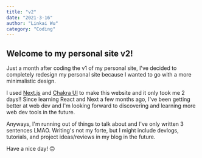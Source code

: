 ```yaml
---
title: "v2"
date: "2021-3-16"
author: "Linkai Wu"
category: "Coding"
---
```


## Welcome to my personal site v2!
Just a month after coding the v1 of my personal site, I've decided to completely redesign my personal site because
I wanted to go with a more minimalistic design.

I used [Next.js](https://nextjs.org) and [Chakra UI](https://chakra-ui.com) to make this website and it only took me
2 days!! Since learning React and Next a few months ago, I've been getting better at web dev and I'm looking forward
to discovering and learning more web dev tools in the future.

Anyways, I'm running out of things to talk about and I've only written 3 sentences LMAO. Writing's not my forte,
but I might include devlogs, tutorials, and project ideas/reviews in my blog in the future.

Have a nice day! 🙃